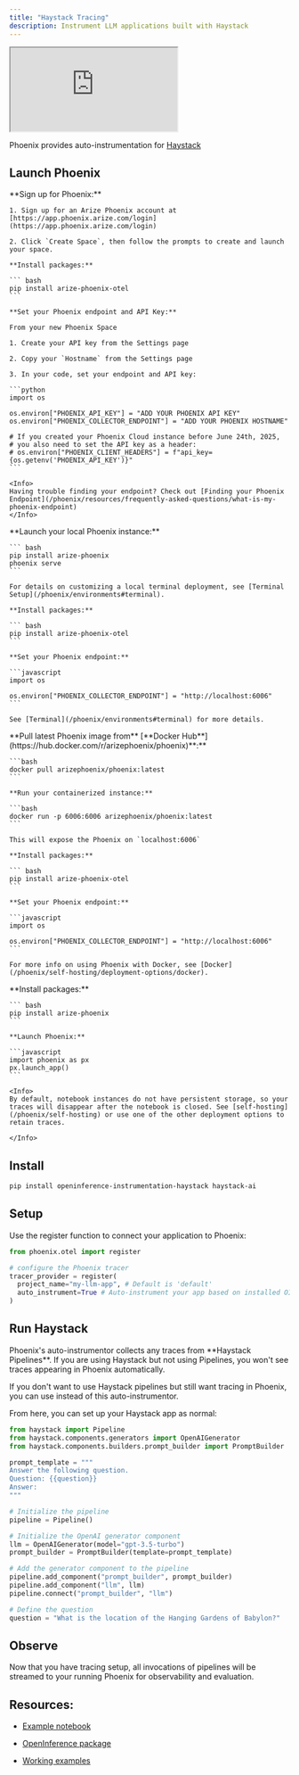 ```yaml
---
title: "Haystack Tracing"
description: Instrument LLM applications built with Haystack
---
```


<Frame>
<iframe src="https://cdn.iframe.ly/RoYojEs" className="w-full h-full aspect-video"></iframe>
</Frame>

Phoenix provides auto-instrumentation for [Haystack](https://haystack.deepset.ai/)

## Launch Phoenix

<Tabs>
  <Tab title="Phoenix Cloud">
    **Sign up for Phoenix:**

    1. Sign up for an Arize Phoenix account at [https://app.phoenix.arize.com/login](https://app.phoenix.arize.com/login)

    2. Click `Create Space`, then follow the prompts to create and launch your space.

    **Install packages:**

    ``` bash
    pip install arize-phoenix-otel
    ```

    **Set your Phoenix endpoint and API Key:**

    From your new Phoenix Space

    1. Create your API key from the Settings page

    2. Copy your `Hostname` from the Settings page

    3. In your code, set your endpoint and API key:

    ```python
    import os

    os.environ["PHOENIX_API_KEY"] = "ADD YOUR PHOENIX API KEY"
    os.environ["PHOENIX_COLLECTOR_ENDPOINT"] = "ADD YOUR PHOENIX HOSTNAME"

    # If you created your Phoenix Cloud instance before June 24th, 2025,
    # you also need to set the API key as a header:
    # os.environ["PHOENIX_CLIENT_HEADERS"] = f"api_key={os.getenv('PHOENIX_API_KEY')}"
    ```

    <Info>
    Having trouble finding your endpoint? Check out [Finding your Phoenix Endpoint](/phoenix/resources/frequently-asked-questions/what-is-my-phoenix-endpoint)
    </Info>
  </Tab>
  <Tab title="Command Line">
    **Launch your local Phoenix instance:**

    ``` bash
    pip install arize-phoenix
    phoenix serve
    ```

    For details on customizing a local terminal deployment, see [Terminal Setup](/phoenix/environments#terminal).

    **Install packages:**

    ``` bash
    pip install arize-phoenix-otel
    ```

    **Set your Phoenix endpoint:**

    ```javascript
    import os

    os.environ["PHOENIX_COLLECTOR_ENDPOINT"] = "http://localhost:6006"
    ```

    See [Terminal](/phoenix/environments#terminal) for more details.
  </Tab>
  <Tab title="Docker">
    **Pull latest Phoenix image from** [**Docker Hub**](https://hub.docker.com/r/arizephoenix/phoenix)**:**

    ```bash
    docker pull arizephoenix/phoenix:latest
    ```

    **Run your containerized instance:**

    ```bash
    docker run -p 6006:6006 arizephoenix/phoenix:latest
    ```

    This will expose the Phoenix on `localhost:6006`

    **Install packages:**

    ``` bash
    pip install arize-phoenix-otel
    ```

    **Set your Phoenix endpoint:**

    ```javascript
    import os

    os.environ["PHOENIX_COLLECTOR_ENDPOINT"] = "http://localhost:6006"
    ```

    For more info on using Phoenix with Docker, see [Docker](/phoenix/self-hosting/deployment-options/docker).
  </Tab>
    <Tab title="Notebook">
    **Install packages:**

    ``` bash
    pip install arize-phoenix
    ```

    **Launch Phoenix:**

    ```javascript
    import phoenix as px
    px.launch_app()
    ```

    <Info>
    By default, notebook instances do not have persistent storage, so your traces will disappear after the notebook is closed. See [self-hosting](/phoenix/self-hosting) or use one of the other deployment options to retain traces.

    </Info>
  </Tab>
</Tabs>

## Install

```bash
pip install openinference-instrumentation-haystack haystack-ai
```

## Setup

Use the register function to connect your application to Phoenix:

```python
from phoenix.otel import register

# configure the Phoenix tracer
tracer_provider = register(
  project_name="my-llm-app", # Default is 'default'
  auto_instrument=True # Auto-instrument your app based on installed OI dependencies
)
```

## Run Haystack

<Info>
Phoenix's auto-instrumentor collects any traces from **Haystack Pipelines**. If you are using Haystack but not using Pipelines, you won't see traces appearing in Phoenix automatically.

If you don't want to use Haystack pipelines but still want tracing in Phoenix, you can use instead of this auto-instrumentor.

</Info>

From here, you can set up your Haystack app as normal:

```python expandable
from haystack import Pipeline
from haystack.components.generators import OpenAIGenerator
from haystack.components.builders.prompt_builder import PromptBuilder

prompt_template = """
Answer the following question.
Question: {{question}}
Answer:
"""

# Initialize the pipeline
pipeline = Pipeline()

# Initialize the OpenAI generator component
llm = OpenAIGenerator(model="gpt-3.5-turbo")
prompt_builder = PromptBuilder(template=prompt_template)

# Add the generator component to the pipeline
pipeline.add_component("prompt_builder", prompt_builder)
pipeline.add_component("llm", llm)
pipeline.connect("prompt_builder", "llm")

# Define the question
question = "What is the location of the Hanging Gardens of Babylon?"
```

## Observe

Now that you have tracing setup, all invocations of pipelines will be streamed to your running Phoenix for observability and evaluation.

## Resources:

* [Example notebook](https://github.com/Arize-ai/openinference/blob/main/python/instrumentation/openinference-instrumentation-haystack/examples/qa_rag_pipeline.py)

* [OpenInference package](https://github.com/Arize-ai/openinference/blob/main/python/instrumentation/openinference-instrumentation-haystack)

* [Working examples](https://github.com/Arize-ai/openinference/tree/main/python/instrumentation/openinference-instrumentation-haystack/examples)


